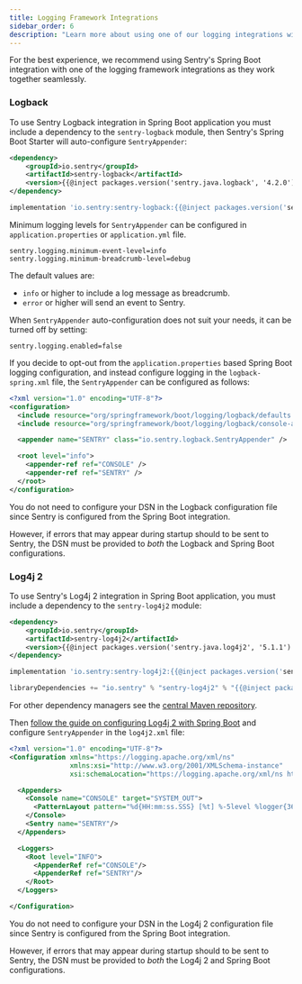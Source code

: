 ```yaml
---
title: Logging Framework Integrations
sidebar_order: 6
description: "Learn more about using one of our logging integrations with Sentry Spring Boot."
---
```


For the best experience, we recommend using Sentry's Spring Boot integration with one of the logging framework integrations as they work together seamlessly.

### Logback

To use Sentry Logback integration in Spring Boot application you must include a dependency to the `sentry-logback` module, then Sentry's Spring Boot Starter will auto-configure `SentryAppender`:

```xml {tabTitle:Maven}
<dependency>
    <groupId>io.sentry</groupId>
    <artifactId>sentry-logback</artifactId>
    <version>{{@inject packages.version('sentry.java.logback', '4.2.0') }}</version>
</dependency>
```

```groovy {tabTitle:Gradle}
implementation 'io.sentry:sentry-logback:{{@inject packages.version('sentry.java.logback', '4.2.0') }}'
```

Minimum logging levels for `SentryAppender` can be configured in `application.properties` or `application.yml` file.

```properties
sentry.logging.minimum-event-level=info
sentry.logging.minimum-breadcrumb-level=debug
```

The default values are:

- `info` or higher to include a log message as breadcrumb.
- `error` or higher will send an event to Sentry.

When `SentryAppender` auto-configuration does not suit your needs, it can be turned off by setting:

```properties
sentry.logging.enabled=false
```

If you decide to opt-out from the `application.properties` based Spring Boot logging configuration, and instead configure logging in the `logback-spring.xml` file, the `SentryAppender` can be configured as follows:

```xml
<?xml version="1.0" encoding="UTF-8"?>
<configuration>
  <include resource="org/springframework/boot/logging/logback/defaults.xml"/>
  <include resource="org/springframework/boot/logging/logback/console-appender.xml" />

  <appender name="SENTRY" class="io.sentry.logback.SentryAppender" />

  <root level="info">
    <appender-ref ref="CONSOLE" />
    <appender-ref ref="SENTRY" />
  </root>
</configuration>
```

<Note>

You do not need to configure your DSN in the Logback configuration file since Sentry is configured from the Spring Boot integration.

However, if errors that may appear during startup should to be sent to Sentry, the DSN must be provided to <i>both</i> the Logback and Spring Boot configurations.

</Note>

### Log4j 2

To use Sentry's Log4j 2 integration in Spring Boot application, you must include a dependency to the `sentry-log4j2` module:

```xml {tabTitle:Maven}
<dependency>
    <groupId>io.sentry</groupId>
    <artifactId>sentry-log4j2</artifactId>
    <version>{{@inject packages.version('sentry.java.log4j2', '5.1.1') }}</version>
</dependency>
```

```groovy {tabTitle:Gradle}
implementation 'io.sentry:sentry-log4j2:{{@inject packages.version('sentry.java.log4j2', '5.1.1') }}'
```

```scala {tabTitle: SBT}
libraryDependencies += "io.sentry" % "sentry-log4j2" % "{{@inject packages.version('sentry.java.log4j2', '5.1.1') }}"
```

For other dependency managers see the [central Maven repository](https://search.maven.org/artifact/io.sentry/sentry-log4j2).

Then [follow the guide on configuring Log4j 2 with Spring Boot](https://docs.spring.io/spring-boot/docs/current/reference/html/howto.html#howto-configure-log4j-for-logging) and configure `SentryAppender` in the `log4j2.xml` file:

```xml
<?xml version="1.0" encoding="UTF-8"?>
<Configuration xmlns="https://logging.apache.org/xml/ns"
               xmlns:xsi="http://www.w3.org/2001/XMLSchema-instance"
               xsi:schemaLocation="https://logging.apache.org/xml/ns https://logging.apache.org/xml/ns/log4j-config-2.xsd">

  <Appenders>
    <Console name="CONSOLE" target="SYSTEM_OUT">
      <PatternLayout pattern="%d{HH:mm:ss.SSS} [%t] %-5level %logger{36} - %msg%n"/>
    </Console>
    <Sentry name="SENTRY"/>
  </Appenders>

  <Loggers>
    <Root level="INFO">
      <AppenderRef ref="CONSOLE"/>
      <AppenderRef ref="SENTRY"/>
    </Root>
  </Loggers>

</Configuration>
```

<Note>

You do not need to configure your DSN in the Log4j 2 configuration file since Sentry is configured from the Spring Boot integration.

However, if errors that may appear during startup should to be sent to Sentry, the DSN must be provided to <i>both</i> the Log4j 2 and Spring Boot configurations.

</Note>
